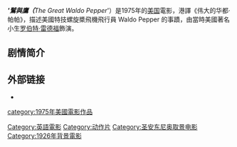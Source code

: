 {{expand|time=2009-06-19}}

''''''鷲與鷹''''''（'''The Great Waldo Pepper '''）是1975年的[[美国|美国]]電影，港譯《伟大的华都·帕帕》，描述美國特技螺旋槳飛機飛行員 Waldo Pepper 的事蹟，由當時美國著名小生[[罗伯特·雷德福|罗伯特·雷德福]]飾演。

==剧情简介==

==外部链接==

*{{imdb title|id=0073075|title= 鷲與鷹}}

{{American film-stub}}
{{DEFAULTSORT:The Great Waldo Pepper}}
[[category:1975年美國電影作品|category:1975年美國電影作品]]
[[Category:英語電影|Category:英語電影]]
[[Category:动作片|Category:动作片]]
[[Category:圣安东尼奥取景电影|Category:圣安东尼奥取景电影]]
[[Category:1926年背景電影|Category:1926年背景電影]]